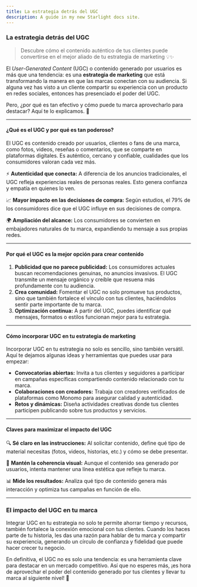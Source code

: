 ```yaml
---
title: La estrategia detrás del UGC
description: A guide in my new Starlight docs site.
---
```

### **La estrategia detrás del UGC**

> Descubre cómo el contenido auténtico de tus clientes puede convertirse en el mejor aliado de tu estrategia de marketing 💡✨
> 

El *User-Generated Content* (UGC) o contenido generado por usuarios es más que una tendencia: es una **estrategia de marketing** que está transformando la manera en que las marcas conectan con su audiencia. Si alguna vez has visto a un cliente compartir su experiencia con un producto en redes sociales, entonces has presenciado el poder del UGC.

Pero, ¿por qué es tan efectivo y cómo puede tu marca aprovecharlo para destacar? Aquí te lo explicamos. 🚀

---

#### **¿Qué es el UGC y por qué es tan poderoso?**

El UGC es contenido creado por usuarios, clientes o fans de una marca, como fotos, videos, reseñas o comentarios, que se comparte en plataformas digitales. Es auténtico, cercano y confiable, cualidades que los consumidores valoran cada vez más.

⚡ **Autenticidad que conecta:** A diferencia de los anuncios tradicionales, el UGC refleja experiencias reales de personas reales. Esto genera confianza y empatía en quienes lo ven.

📈 **Mayor impacto en las decisiones de compra:** Según estudios, el 79% de los consumidores dice que el UGC influye en sus decisiones de compra.

🌍 **Ampliación del alcance:** Los consumidores se convierten en embajadores naturales de tu marca, expandiendo tu mensaje a sus propias redes.

---

#### **Por qué el UGC es la mejor opción para crear contenido**

1. **Publicidad que no parece publicidad:** Los consumidores actuales buscan recomendaciones genuinas, no anuncios invasivos. El UGC transmite un mensaje orgánico y creíble que resuena más profundamente con tu audiencia.
2. **Crea comunidad:** Fomentar el UGC no solo promueve tus productos, sino que también fortalece el vínculo con tus clientes, haciéndolos sentir parte importante de tu marca.
3. **Optimización continua:** A partir del UGC, puedes identificar qué mensajes, formatos o estilos funcionan mejor para tu estrategia.

---

#### **Cómo incorporar UGC en tu estrategia de marketing**

Incorporar UGC en tu estrategia no solo es sencillo, sino también versátil. Aquí te dejamos algunas ideas y herramientas que puedes usar para empezar:

- **Convocatorias abiertas:** Invita a tus clientes y seguidores a participar en campañas específicas compartiendo contenido relacionado con tu marca.
- **Colaboraciones con creadores:** Trabaja con creadores verificados de plataformas como Monomo para asegurar calidad y autenticidad.
- **Retos y dinámicas:** Diseña actividades creativas donde tus clientes participen publicando sobre tus productos y servicios.

---

#### **Claves para maximizar el impacto del UGC**

🔍 **Sé claro en las instrucciones:** Al solicitar contenido, define qué tipo de material necesitas (fotos, videos, historias, etc.) y cómo se debe presentar.

🎨 **Mantén la coherencia visual:** Aunque el contenido sea generado por usuarios, intenta mantener una línea estética que refleje tu marca.

📊 **Mide los resultados:** Analiza qué tipo de contenido genera más interacción y optimiza tus campañas en función de ello.

---

### **El impacto del UGC en tu marca**

Integrar UGC en tu estrategia no solo te permite ahorrar tiempo y recursos, también fortalece la conexión emocional con tus clientes. Cuando los haces parte de tu historia, les das una razón para hablar de tu marca y compartir su experiencia, generando un círculo de confianza y fidelidad que puede hacer crecer tu negocio.

En definitiva, el UGC no es solo una tendencia: es una herramienta clave para destacar en un mercado competitivo. Así que no esperes más, ¡es hora de aprovechar el poder del contenido generado por tus clientes y llevar tu marca al siguiente nivel! 🚀
